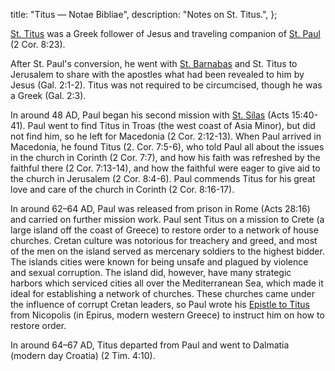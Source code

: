   title: "Titus — Notae Bibliae",
  description: "Notes on St. Titus.",
};

<Initial text="Titus"/>

[St. Titus](/glossary/names#titus) was a Greek follower of Jesus and traveling companion of [St. Paul](/people/saints/apostles/paul) (2 Cor. 8:23).

After St. Paul's conversion, he went with [St. Barnabas](/people/saints/apostles/barnabas) and St. Titus to Jerusalem to share with the apostles what had been revealed to him by Jesus (Gal. 2:1-2). Titus was not required to be circumcised, though he was a Greek (Gal. 2:3).

In around 48 AD, Paul began his second mission with [St. Silas](/people/saints/biblical/silas) (Acts 15:40-41). Paul went to find Titus in Troas (the west coast of Asia Minor), but did not find him, so he left for Macedonia (2 Cor. 2:12-13). When Paul arrived in Macedonia, he found Titus (2. Cor. 7:5-6), who told Paul all about the issues in the church in Corinth (2 Cor. 7:7), and how his faith was refreshed by the faithful there (2 Cor. 7:13-14), and how the faithful were eager to give aid to the church in Jerusalem (2 Cor. 8:4-6). Paul commends Titus for his great love and care of the church in Corinth (2 Cor. 8:16-17).

In around 62–64 AD, Paul was released from prison in Rome (Acts 28:16) and carried on further mission work. Paul sent Titus on a mission to Crete (a large island off the coast of Greece) to restore order to a network of house churches. Cretan culture was notorious for treachery and greed, and most of the men on the island served as mercenary soldiers to the highest bidder. The islands cities were known for being unsafe and plagued by violence and sexual corruption. The island did, however, have many strategic harbors which serviced cities all over the Mediterranean Sea, which made it ideal for establishing a network of churches. These churches came under the influence of corrupt Cretan leaders, so Paul wrote his [Epistle to Titus](/bible/new-testament/epistles/titus) from Nicopolis (in Epirus, modern western Greece) to instruct him on how to restore order.

In around 64–67 AD, Titus departed from Paul and went to Dalmatia (modern day Croatia) (2 Tim. 4:10).
